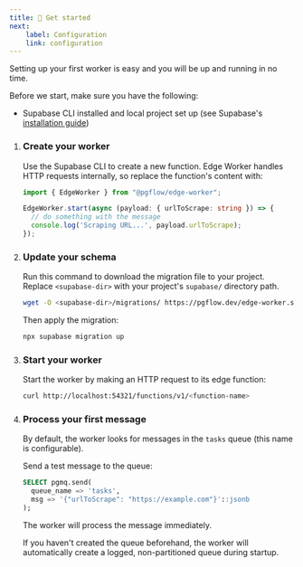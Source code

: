 ```yaml
---
title: 🚀 Get started
next: 
    label: Configuration
    link: configuration
---
```



Setting up your first worker is easy and you will be up and running in no time.

<Aside type="caution" title="Requirements">
Before we start, make sure you have the following:

- Supabase CLI installed and local project set up (see Supabase's [installation guide](https://supabase.com/docs/guides/cli))
</Aside>

<Steps>

1. ### Create your worker

    Use the Supabase CLI to create a new function. Edge Worker handles HTTP requests internally, so replace the function's content with:

    ```typescript
    import { EdgeWorker } from "@pgflow/edge-worker";

    EdgeWorker.start(async (payload: { urlToScrape: string }) => {
      // do something with the message
      console.log('Scraping URL...', payload.urlToScrape);
    });
    ```

2. ### Update your schema

    Run this command to download the migration file to your project.
    Replace `<supabase-dir>` with your project's `supabase/` directory path.

    ```bash
    wget -O <supabase-dir>/migrations/ https://pgflow.dev/edge-worker.sql
    ```

    Then apply the migration:

    ```bash
    npx supabase migration up
    ```

3. ### Start your worker

    Start the worker by making an HTTP request to its edge function:

    ```bash
    curl http://localhost:54321/functions/v1/<function-name>
    ```

4. ### Process your first message

    By default, the worker looks for messages in the `tasks` queue (this name is configurable).

    Send a test message to the queue:

    ```sql
    SELECT pgmq.send(
      queue_name => 'tasks',
      msg => '{"urlToScrape": "https://example.com"}'::jsonb
    );
    ```

    The worker will process the message immediately.

    <Aside title="Creating queues">
      If you haven't created the queue beforehand, the worker will automatically create
      a logged, non-partitioned queue during startup.
    </Aside>

</Steps>
